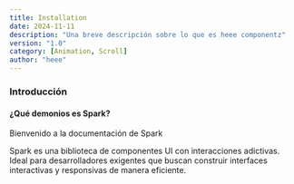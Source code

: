 ```yaml
---
title: Installation
date: 2024-11-11
description: "Una breve descripción sobre lo que es heee componentz"
version: "1.0"
category: [Animation, Scroll]
author: "heee"
---
```


### Introducción

#### ¿Qué demonios es Spark?
Bienvenido a la documentación de Spark

Spark es una biblioteca de componentes UI con interacciones adictivas. Ideal para desarrolladores exigentes que buscan construir interfaces interactivas y responsivas de manera eficiente.
